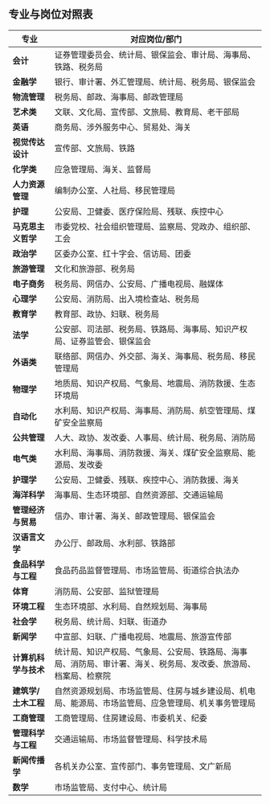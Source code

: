 ## 专业与岗位对照表

| **专业**                  | **对应岗位/部门**                                                                                                                                       |
|---------------------------|--------------------------------------------------------------------------------------------------------------------------------------------------------|
| **会计**                  | 证券管理委员会、统计局、银保监会、审计局、海事局、铁路、税务局                                                                                             |
| **金融学**                | 银行、审计署、外汇管理局、统计局、税务局、银保监会                                                                                                        |
| **物流管理**              | 税务局、邮政、海事局、邮政管理局                                                                                                                         |
| **艺术类**                | 文联、文化局、宣传部、文旅局、教育局、老干部局                                                                                                            |
| **英语**                  | 商务局、涉外服务中心、贸易处、海关                                                                                                                        |
| **视觉传达设计**          | 宣传部、文旅局、铁路                                                                                                                                    |
| **化学类**                | 应急管理局、海关、监督局                                                                                                                                |
| **人力资源管理**          | 编制办公室、人社局、移民管理局                                                                                                                            |
| **护理**                  | 公安局、卫健委、医疗保险局、残联、疾控中心                                                                                                                |
| **马克思主义哲学**        | 市委党校、社会组织管理局、监察局、党政办、组织部、工会                                                                                                      |
| **政治学**                | 区委办公室、红十字会、信访局、团委                                                                                                                      |
| **旅游管理**              | 文化和旅游部、税务局                                                                                                                                     |
| **电子商务**              | 税务局、网信办、公安局、广播电视局、融媒体                                                                                                               |
| **心理学**                | 公安局、消防局、出入境检查站、税务局                                                                                                                     |
| **教育学**                | 教育部、政协、妇联、税务局                                                                                                                              |
| **法学**                  | 公安部、司法部、税务局、铁路局、海事局、知识产权局、证券监管会、银保监会                                                                                   |
| **外语类**                | 联络部、网信办、外交部、海关、海事局、税务局、移民管理局                                                                                                    |
| **物理学**                | 地质局、知识产权局、气象局、地震局、消防救援、生态环境局                                                                                                    |
| **自动化**                | 水利局、知识产权局、海事局、消防局、航空管理局、煤矿安全监察局                                                                                             |
| **公共管理**              | 人大、政协、发改委、人事局、统计局、税务局、消防局                                                                                                         |
| **电气类**                | 水利局、海事局、消防救援、海关、煤矿安全监察局、能源局、发改委                                                                                              |
| **护理学**                | 公安局、卫健委、残联、疾控中心、消防救援、海关                                                                                                            |
| **海洋科学**              | 海事局、生态环境部、自然资源部、交通运输局                                                                                                                |
| **管理经济与贸易**        | 信办、审计署、海关、邮政管理局、银保监会                                                                                                                 |
| **汉语言文学**            | 办公厅、邮政局、水利部、铁路部                                                                                                                           |
| **食品科学与工程**        | 食品药品监督管理局、市场监管局、街道综合执法办                                                                                                             |
| **体育**                  | 消防局、公安部、监狱管理局                                                                                                                              |
| **环境工程**              | 生态环境部、水利局、自然规划局、海事局                                                                                                                  |
| **社会学**                | 税务局、统计局、妇联、街道办                                                                                                                              |
| **新闻学**                | 中宣部、妇联、广播电视局、地震局、旅游宣传部                                                                                                              |
| **计算机科学与技术**      | 统计局、知识产权局、气象局、公安局、铁路局、海事局、消防局、审计署、海关、税务局、发改委、旅游局、档案局、检察院                                           |
| **建筑学/土木工程**       | 自然资源规划局、市场监管局、住房与城乡建设局、机电局、能源局、市场监管局、应急管理局、机关事务管理局                                                        |
| **工商管理**              | 工商管理局、住房建设局、市委机关、纪委                                                                                                                  |
| **管理科学与工程**        | 交通运输局、市场监督管理局、科学技术局                                                                                                                   |
| **新闻传播学**            | 各机关办公室、宣传部门、事务管理局、文广新局                                                                                                              |
| **数学**                  | 市场监管局、支付中心、统计局                                                                                                                              |

